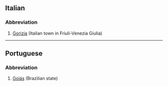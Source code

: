 ==Italian==
===Abbreviation===
#[[Gorizia]] (Italian town in Friuli-Venezia Giulia)

----
==Portuguese==
===Abbreviation===
#[[Goiás]] (Brazilian state)